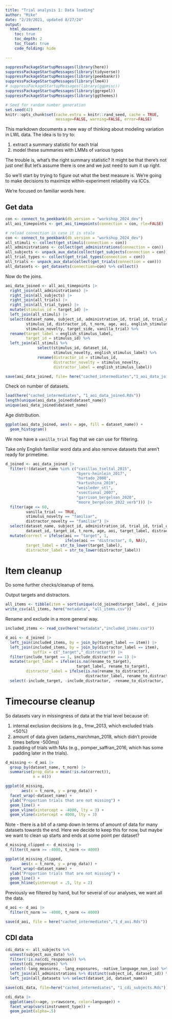 ```yaml
---
title: "Trial analysis 1: Data loading"
author: "Mike"
date: "2/19/2021, updated 8/27/24"
output: 
  html_document:
    toc: true
    toc_depth: 2
    toc_float: true
    code_folding: hide

---
```


```r
suppressPackageStartupMessages(library(here))
suppressPackageStartupMessages(library(tidyverse))
suppressPackageStartupMessages(library(peekbankr))
suppressPackageStartupMessages(library(lme4))
# suppressPackageStartupMessages(library(ggpmisc))
suppressPackageStartupMessages(library(ggrepel))
suppressPackageStartupMessages(library(ggthemes))

# Seed for random number generation
set.seed(42)
knitr::opts_chunk$set(cache.extra = knitr::rand_seed, cache = TRUE, 
                      message=FALSE, warning=FALSE, error=FALSE)

```


This markdown documents a new way of thinking about modeling variation in LWL data. The idea is to try to:

1. extract a summary statistic for each trial
2. model these summaries with LMMs of various types

The trouble is, what's the right summary statistic? It might be that there's not just one! But let's assume there is one and we just need to sum it up right. 

So we'll start by trying to figure out what the best measure is. We're going to make decisions to maximize within-experiment reliability via ICCs.

We're focused on familiar words here. 

## Get data

```r
con <- connect_to_peekbank(db_version = "workshop_2024_dev")
all_aoi_timepoints <- get_aoi_timepoints(connection = con, rle=FALSE)

# reload connection in case it is stale
con <- connect_to_peekbank(db_version = "workshop_2024_dev")
all_stimuli <- collect(get_stimuli(connection = con))
all_administrations <- collect(get_administrations(connection = con))
all_subjects <- unpack_aux_data(collect(get_subjects(connection = con)))
all_trial_types <- collect(get_trial_types(connection = con))
all_trials <- unpack_aux_data(collect(get_trials(connection = con)))
all_datasets <- get_datasets(connection=con) %>% collect()
```

Now do the joins. 

```r
aoi_data_joined <- all_aoi_timepoints |>
  right_join(all_administrations) |>
  right_join(all_subjects) |>
  right_join(all_trials) |>
  right_join(all_trial_types) |>
  mutate(stimulus_id = target_id) |>
  left_join(all_stimuli) |>
  select(dataset_name, subject_id, administration_id, trial_id, trial_order, dataset_id, 
         stimulus_id, distractor_id, t_norm, age, aoi, english_stimulus_label, 
         stimulus_novelty, target_side, vanilla_trial) %>%
  rename(target_label = english_stimulus_label, 
         target_id = stimulus_id) %>%
  left_join(all_stimuli %>%
              select(stimulus_id, dataset_id, 
                     stimulus_novelty, english_stimulus_label) %>%
              rename(distractor_id = stimulus_id, 
                     distractor_novelty = stimulus_novelty,
                     distractor_label = english_stimulus_label))

save(aoi_data_joined, file= here("cached_intermediates","1_aoi_data_joined.Rds"))
```

Check on number of datasets. 

```r
load(here("cached_intermediates", "1_aoi_data_joined.Rds"))
length(unique(aoi_data_joined$dataset_name))
unique(aoi_data_joined$dataset_name)
```

Age distribution. 

```r
ggplot(aoi_data_joined, aes(x = age, fill = dataset_name)) + 
  geom_histogram() 
```

We now have a `vanilla_trial` flag that we can use for filtering. 


Take only English familiar word data and also remove datasets that aren't ready for primetime.

```r
d_joined <- aoi_data_joined |>
  filter(!(dataset_name %in% c("casillas_tseltal_2015", 
                               "byers-heinlein_2017", 
                               "hurtado_2008", 
                               "kartushina_2019",
                               "weisleder_stl",
                               "xsectional_2007",
                               "garrison_bergelson_2020", 
                               "moore_bergelson_2022_verb"))) |>
  filter(age <= 60, 
         vanilla_trial == TRUE,
         stimulus_novelty == "familiar",
         distractor_novelty == "familiar") |> 
  select(dataset_name, subject_id, administration_id, trial_id, trial_order,
         dataset_id, target_id, t_norm, age, aoi, target_label, distractor_label, target_side) |>
  mutate(correct = ifelse(aoi == "target", 1, 
                          ifelse(aoi == "distractor", 0, NA)), 
         target_label = str_to_lower(target_label),
         distractor_label = str_to_lower(distractor_label))
```

# Item cleanup

Do some further checks/cleanup of items. 

Output targets and distractors. 

```r
all_items <- tibble(item = sort(unique(c(d_joined$target_label, d_joined$distractor_label))))
write_csv(all_items, here("metadata", "all_items.csv"))
```

Rename and exclude in a more general way. 

```r
included_items <- read_csv(here("metadata","included_items.csv"))

d_aoi <- d_joined |>
  left_join(included_items, by = join_by(target_label == item)) |>
  left_join(included_items, by = join_by(distractor_label == item), 
            suffix = c("_target","_distractor")) |>
  filter(include_target == 1, include_distractor == 1) |>
  mutate(target_label = ifelse(is.na(rename_to_target), 
                               target_label, rename_to_target), 
         distractor_label = ifelse(is.na(rename_to_distractor), 
                                   distractor_label, rename_to_distractor)) |>
  select(-include_target, -include_distractor, -rename_to_distractor, -rename_to_target)
```

# Timecourse cleanup

So datasets vary in missingness of data at the trial level because of:

1. internal exclusion decisions (e.g., fmw_2013, which excluded trials <50%)
2. amount of data given (adams_marchman_2018, which didn't provide times before -500ms)
3. padding of trials with NAs (e.g., pomper_saffran_2016, which has some padding later in the trials). 

```r
d_missing <- d_aoi |>
  group_by(dataset_name, t_norm) |>
  summarise(prop_data = mean(!is.na(correct)), 
            n = n()) 

ggplot(d_missing,
       aes(x = t_norm, y = prop_data)) + 
  facet_wrap(~dataset_name) + 
  ylab("Proportion trials that are not missing") + 
  geom_line() + 
  geom_vline(xintercept = -4000, lty = 3) + 
  geom_vline(xintercept = 4000, lty = 3)
```

Note - there is a bit of a ramp down in terms of amount of data for many datasets towards the end. Here we decide to keep this for now, but maybe we want to clean up starts and ends at some point per dataset? 


```r
d_missing_clipped <- d_missing |>
  filter(t_norm >= -4000, t_norm <= 4000)

ggplot(d_missing_clipped,
       aes(x = t_norm, y = prop_data)) + 
  facet_wrap(~dataset_name) + 
  ylab("Proportion trials that are not missing") + 
  geom_line() + 
  geom_hline(yintercept = .5, lty = 2)
```

Previously we filtered by hand, but for several of our analyses, we want all the data. 

```r
d_aoi <- d_aoi |>
  filter(t_norm >= -4000, t_norm <= 4000)

save(d_aoi, file = here("cached_intermediates","1_d_aoi.Rds"))
```

## CDI data

```r
cdi_data <- all_subjects %>%
  unnest(subject_aux_data) %>% 
  filter(!is.na(cdi_responses)) %>%
  unnest(cdi_responses) %>% 
  select(-lang_measures, -lang_exposures, -native_language_non_iso) %>% 
  left_join(all_administrations %>% distinct(subject_id, dataset_id)) %>%
  left_join(all_datasets %>% select(dataset_id, dataset_name))

save(cdi_data, file=here("cached_intermediates", "1_cdi_subjects.Rds"))
```

```r
cdi_data |>
  ggplot(aes(x=age, y=rawscore, color=language)) +
  facet_wrap(vars(instrument_type)) +
  geom_point(alpha=.5)
```
